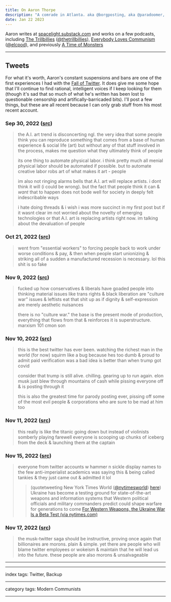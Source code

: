 ```yaml
---
title: On Aaron Thorpe
description: "A comrade in Atlanta. aka @borgposting, aka @paradoomer, aka @thotteusstevens, aka a bunch of other @s I don't remember"
date: Jan 22 2023
---
```


Aaron writes at [spacelight.substack.com](https://spacelight.substack.com/) and works on a few podcasts, including [The Trillbillies](https://www.patreon.com/trillbillyworkersparty) ([@thetrillbillies](https://twitter.com/thetrillbillies)), [Everybody Loves Communism](https://www.patreon.com/everybodylovescommunism) ([@elcpod](https://twitter.com/elcpod)), and previously [A Time of Monsters](https://podcasts.apple.com/us/podcast/a-time-of-monsters/id1536813867)

---

## Tweets

For what it's worth, Aaron's constant suspensions and bans are one of the first experiences I had with the [Fall of Twitter](/posts/on-the-fall-of-twitter). It does give me some hope that I'll continue to find rational, intelligent voices if I keep looking for them (though it's sad that so much of what he's written has been lost to questionable censorship and artifically-barricaded bits). I'll post a few things, but these are all recent because I can only grab stuff from his most recent account.

### Sep 30, 2022 ([src](https://twitter.com/borgposting/status/1575963735302148096))

> the A.I. art trend is disconcerting ngl. the very idea that some people think you can reproduce something that comes from a base of human experience & social life (art) but without any of that stuff involved in the process, makes me question what they ultimately think of people
>
> its one thing to automate physical labor. i think pretty much all menial physical labor should be automated if possible. but to automate creative labor robs art of what makes it art - people
>
> im also not ringing alarms bells that A.I. art will replace artists. i dont think it will (i could be wrong). but the fact that people think it can & *want* that to happen does not bode well for society in deeply felt indescribable ways
>
> i hate doing threads & i wish i was more succinct in my first post but if it wasnt clear im not worried about the novelty of emerging technologies or that A.I. art is replacing artists right now. im talking about the devaluation of people

### Oct 21, 2022 ([src](https://twitter.com/borgposting/status/1583495473398022147))

> went from "essential workers" to forcing people back to work under worse conditions & pay, & then when people start unionizing & striking all of a sudden a manufactured recession is necessary. lol this shit is so fake

### Nov 9, 2022 ([src](https://twitter.com/borgposting/status/1590443901348827137))

> fucked up how conservatives & liberals have goaded people into thinking material issues like trans rights & black liberation are "culture war" issues & leftists eat that shit up as if dignity & self-expression are merely aesthetic nuisances
>
> there is no "culture war." the base is the present mode of production, everything that flows from that & reinforces it is superstructure. marxism 101 cmon son

### Nov 10, 2022 ([src](https://twitter.com/borgposting/status/1590893093976276992))

> this is the best twitter has ever been. watching the richest man in the world (for now) squirm like a bug because hes too dumb & proud to admit paid verification was a bad idea is better than when trump got covid
>
> consider that trump is still alive. chilling. gearing up to run again. elon musk just blew through mountains of cash while pissing everyone off & is posting through it
>
> this is also the greatest time for parody posting ever, pissing off some of the most evil people & corporations who are sure to be mad at him too

### Nov 11, 2022 ([src](https://twitter.com/borgposting/status/1591083454355374082))

> this really is like the titanic going down but instead of violinists somberly playing farewell everyone is scooping up chunks of iceberg from the deck & launching them at the captain

### Nov 15, 2022 ([src](https://twitter.com/borgposting/status/1592655471458254849))

> everyone from twitter accounts w hammer n sickle display names to the few anti-imperialist academics was saying this & being called tankies & they just came out & admitted it lol
>
> > (quotetweeting New York Times World ([@nytimesworld](https://twitter.com/nytimesworld)) [here](https://twitter.com/nytimesworld/status/1592604365822517248))
> > Ukraine has become a testing ground for state-of-the-art weapons and information systems that Western political officials and military commanders predict could shape warfare for generations to come
> > [For Western Weapons, the Ukraine War Is a Beta Test (via nytimes.com)](https://www.nytimes.com/2022/11/15/world/europe/ukraine-weapons.html)

### Nov 17, 2022 ([src](https://twitter.com/borgposting/status/1593404393587613700))

> the musk-twitter saga should be instructive, proving once again that billionaires are morons. plain & simple. yet there are people who will blame twitter employees or wokeism & maintain that he will lead us into the future. these people are also morons & unsalvageable

---


---

index tags: Twitter, Backup

---

category tags: Modern Communists

---

